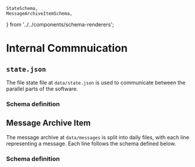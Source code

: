     StateSchema,
    MessageArchiveItemSchema,
} from '../../components/schema-renderers';

# Internal Commnuication

## `state.json`

The file state file at `data/state.json` is used to communicate between the parallel parts of the software.

### Schema definition

<StateSchema />

## Message Archive Item

The message archive at `data/messages` is split into daily files, with each line representing a message. Each line follows the schema defined below.

### Schema definition

<MessageArchiveItemSchema />

